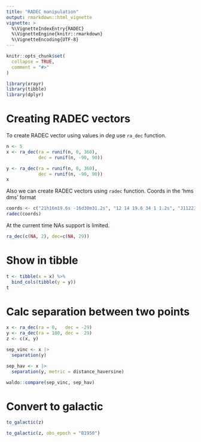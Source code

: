 ```yaml
---
title: "RADEC manipulation"
output: rmarkdown::html_vignette
vignette: >
  %\VignetteIndexEntry{RADEC}
  %\VignetteEngine{knitr::rmarkdown}
  %\VignetteEncoding{UTF-8}
---
```


```r
knitr::opts_chunk$set(
  collapse = TRUE,
  comment = "#>"
)
```

```r
library(xrayr)
library(tibble)
library(dplyr)
```

# Creating RADEC vectors

To create RADEC vector using values in *deg* use `ra_dec` function.

```r
n <- 5
x <- ra_dec(ra = runif(n, 0, 360), 
            dec = runif(n, -90, 90))

y <- ra_dec(ra = runif(n, 0, 360), 
            dec = runif(n, -90, 90))
x
```

Also we can create RADEC vectors using `radec` function. Coords in the 'hms dms' format

```r
coords <- c("21h16m19.6s -16d30m31.2s", "12 14 19.6 34 1 1.2s", "J112233.44+551122.33")
radec(coords)
```

At the current time NAs support is limited.

```r
ra_dec(c(NA, 2), dec=c(NA, 29))
```



# Show in tibble

```r
t <- tibble(x = x) %>% 
  bind_cols(tibble(y = y))
t
```

# Calc separation between two points



```r
x <- ra_dec(ra = 0,   dec = -29)
y <- ra_dec(ra = 180, dec =  29)
z <- c(x, y)

sep_vinc <- x |> 
  separation(y)

sep_hav <- x |> 
  separation(y, metric = distance_haversine)

waldo::compare(sep_vinc, sep_hav)
```

# Convert to galactic

```r
to_galactic(z)

to_galactic(z, obs_epoch = "B1950")
```
